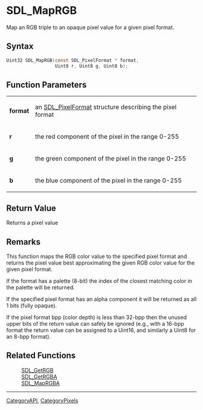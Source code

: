 = SDL_MapRGB =

Map an RGB triple to an opaque pixel value for a given pixel format.

== Syntax ==

<syntaxhighlight lang='c'>
Uint32 SDL_MapRGB(const SDL_PixelFormat * format,
                  Uint8 r, Uint8 g, Uint8 b);
</syntaxhighlight>

== Function Parameters ==

{|
|'''format'''
|an [[SDL_PixelFormat]] structure describing the pixel format
|-
|'''r'''
|the red component of the pixel in the range 0-255
|-
|'''g'''
|the green component of the pixel in the range 0-255
|-
|'''b'''
|the blue component of the pixel in the range 0-255
|}

== Return Value ==

Returns a pixel value



== Remarks ==

This function maps the RGB color value to the specified pixel format and
returns the pixel value best approximating the given RGB color value for
the given pixel format.

If the format has a palette (8-bit) the index of the closest matching color
in the palette will be returned.

If the specified pixel format has an alpha component it will be returned as
all 1 bits (fully opaque).

If the pixel format bpp (color depth) is less than 32-bpp then the unused
upper bits of the return value can safely be ignored (e.g., with a 16-bpp
format the return value can be assigned to a Uint16, and similarly a Uint8
for an 8-bpp format).

== Related Functions ==

:[[SDL_GetRGB]]
:[[SDL_GetRGBA]]
:[[SDL_MapRGBA]]

----
[[CategoryAPI]], [[CategoryPixels]]


